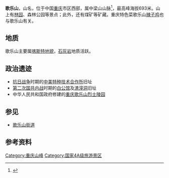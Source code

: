 '''歌乐山'''，山名，位于中国[[重庆|重庆]]市区西部，属中梁山山脉<ref name=":12">{{Cite web|title=保护主城“四山” 挺起山城“脊梁”|url=https://epaper.cqrb.cn/html/cqrb/2019-05/21/006/content_232466.htm|date=2019-05-21|publisher=[[重庆日报|重庆日报]]|access-date=2021-06-21|archive-date=2021-06-24|archive-url=https://web.archive.org/web/20210624203046/https://epaper.cqrb.cn/html/cqrb/2019-05/21/006/content_232466.htm|dead-url=no}}</ref>，最高峰海拔693米。山上有[[重庆林园|林园]]、森林公园等景点；此外，还有煤矿等矿藏。重庆特色菜歌乐山[[辣子鸡|辣子鸡]]也与歌乐山有关。

==地质==
歌乐山主要属[[喀斯特地形|喀斯特地貌]]，[[石灰岩|石灰岩]]地质活跃。

==政治遗迹==
{{see also|中美特种技术合作所#与白公馆、渣滓洞的关系}}
* [[中国抗日战争|抗日战争]]时期的[[中美特种技术合作所|中美特种技术合作所]]旧址
* [[第二次国共内战|第二次国共内战]]时期的[[白公馆|白公馆]]及[[渣滓洞|渣滓洞]]旧址
* 中华人民共和国政府修建的[[重庆歌乐山烈士陵园|重庆歌乐山烈士陵园]]

== 参见 ==
* [[歌乐山街道|歌乐山街道]]

==参考资料==
{{reflist}}
{{PRChina-geo-stub}}

[[Category:重庆山峰|Category:重庆山峰]]
[[Category:国家4A级旅游景区|Category:国家4A级旅游景区]]